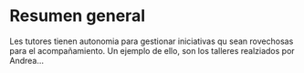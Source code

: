 # Resumen general

Les tutores tienen autonomia para gestionar iniciativas qu sean rovechosas para el acompañamiento. Un ejemplo de ello, son los talleres realziados por Andrea...
